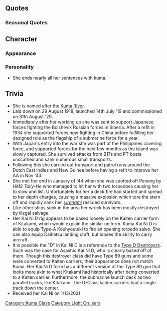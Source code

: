 {{ShipPageHeader}}

==Quotes==
{{ShipQuotes
|Introduction = クマー。よろしくだクマ。
|Introduction/En = Kumaa. Nice to meet you, kuma.
|Introduction/Note = (ends nearly every sentence with kuma, kuma.)

|Library = 球磨型軽巡洋艦の1番艦、球磨だクマ。佐世保生まれだクマ。ちょっと古いところもあるけど、頑張るクマー。
|Library/En = First ship of the Kuma-class light cruisers, Kuma kuma. Born in Sasebo kuma. I got some old parts, but I'll try my best, kumaa.

|Secretary 1 = クマ？
|Secretary 1/En = Kuma?

|Secretary 2 = 呼んだクマ？
|Secretary 2/En = You called me, kuma?

|Secretary 3 = なでなでしないで欲しいクマー、ぬいぐるみじゃないクマー
|Secretary 3/En = Don't pat me, kuma. I'm not a teddy bear, kuma~
|Secretary 3/Note = Her name and her catchphrases "Kuma" (球磨 & クマ) have same homophone word from kuma "くま" is meaning ”Bear”

|Idle/Kai = クー…マー…べ、別に退屈してないクマ。充実してるクマ！
|Idle/Kai/En = Ku~…ma~… it, it's not like I'm bored, Kuma. I'm enjoying this fully, Kuma!

|Secretary Married = てーとく、お疲れだクマー。たまにはゆっくり休むといいクマー。
|Secretary Married/En = Admiral, thanks for you hard work kuma.  Taking a break from time-to-time is good, kuma.

|Wedding = ふっふっふ～、提督が釣れたクマー。もう離さないクマー。クマクマー！
|Wedding/En = Fufufu~ I've caught the Admiral, kuma.  I'm not gonna let you go, kuma. Kumakuma~!
|Wedding/Note = (lit. caught as in fishing)

|Looking At Scores = お手紙が届いてるクマ
|Looking At Scores/En = A letter has arrived, kuma.

|Joining A Fleet = クマ！出撃するクマ！
|Joining A Fleet/En = Kuma! Setting off, kuma!

|Equipment 1 = ふっふっふっ～、強くなったクマ
|Equipment 1/En = Fufufu～. I'm getting stronger, kuma.

|Equipment 2 = ﾌﾌﾌｰﾝ、良い感じだクマぁ
|Equipment 2/En = Fufufu-n, Feeling good, Kuma.

|Equipment 3 = ク↘マ↗
|Equipment 3/En = Ku↘ma↗!

|Supply/Same = Equipment 1

|Supply/Kai = 助かるクマー！
|Supply/Kai/En = This really relieves me, kuma!

|Docking Minor = ゆとりの行動をするクマ。
|Docking Minor/En = Putting myself in reserve kuma.

|Docking Major = もう少しで死ぬところだったクマー！
|Docking Major/En = I almost thought I was going to die there, kuma~!

|Docking Complete = 修理が終了したクマー。
|Docking Complete/En = The repair is complete, kuma.

|Construction = 新造艦ができたクマー
|Construction/En = A new ship has been made, kuma~.

|Returning From Sortie = 作戦終了、報告見るクマ？
|Returning From Sortie/En = Mission complete. Do you want to see the report, kuma?

|Starting A Sortie = クマを選ぶとはいい選択クマ
|Starting A Sortie/En = Choosing Kuma is a good choice, kuma.

|Battle Start = なめるなクマー
|Battle Start/En = Don't underestimate me, kuma!

|Attack = 左舷に敵艦だクマ
|Attack/En = Enemy to port, kuma!

|Night Battle = 追撃戦にうつるクマ
|Night Battle/En = Moving to pursue, kuma!

|Night Attack = 魚雷発射クマー
|Night Attack/En = Launching torpedoes, kuma!

|MVP = 意外に優秀なクマちゃんってよく言われるクマ
|MVP/En = I'm often told that I am an unexpectedly excellent Kuma-chan, kuma.
|MVP/Note = "クマちゃん" is also an affectionate way of saying "teddy bear" in Japanese.

|Minor Damage 1 = おぉー！
|Minor Damage 1/En = Uoh!

|Minor Damage 2 = 被弾クマ！
|Minor Damage 2/En = I'm hit, Kuma!

|Major Damage = クマをこんな姿にするなんて･･･屈辱だクマ･･･
|Major Damage/En = For Kuma to be damaged to this point... what a disgrace, kuma...

|Sunk = このクマをもってしても、ここまでクマ…
|Sunk/En = Kuma did what she could, but... this is the end kuma....
}}

===Seasonal Quotes===
{{Shipquoteseasonal
|RainySeason2015 = 梅雨は苦手だクマ。ク～マ～…ク～マ～…ああ！雨は苦手だクマ。ク～マ～…
|RainySeason2015_EN = I hate Tsuyu kuma. Kuuuumaaaa… kuuuumaaaa… Aah! I hate the rain　kuma. Kuuumaaa...
|RainySeason2015_Clip = {{Audio|file=Kuma_Rainy_Season_2015.ogg}}
|RainySeason2015_Note = Tsuyu is the rainy season in East Asia. Typically between spring and summer.

|MidSummer2015 = 夏だぁ。泳ぎに行くクマー。球磨の川泳ぎのテクニックを見るクマ。シャケ（鮭）も捕るクマー。あっ、冗談だクマよ。
|MidSummer2015_EN = It's summer! I'm going swimming, kuma~. Watch Kuma's river swimming technique kuma. I'll catch salmon too, kuma~. Ah... that was a joke, kuma.
|MidSummer2015_Clip = {{Audio|file=Kuma_Mid-Summer_2015_Secretary_1.ogg}}
|MidSummer2015_Note = Kuma makes a joke about how bears hunt for fish in rivers.

|Fall2015 = ク～マ～、クマクマ～♪
|Fall2015_EN = Ku~ma~, KumaKuma～♪
|Fall2015_Clip = {{Audio|file=Kuma_Autumn_2015.ogg}}
|Fall2015_Note = ''Why need translation anyway?''

|EndofYear2015 = 大掃除だクマ。球磨も頑張るクマ。でももう飽きたクマ。逃げるクマ。
|EndofYear2015_EN = It's cleaning time kuma. Kuma will also do her best, kuma. But I'm already tired of it kuma. Gonna run, kuma.
|EndofYear2015_Clip = {{Audio|file=Kuma_End_of_Year_2015.ogg}}
|EndofYear2015_Note = 

|NewYear2016 = 明けたクマ。おめでとクマ。今年も頑張るクマ。ク↘マ↗！
|NewYear2016_EN = Happy New Year kuma. May it be well, kuma. I'll do my best this year too kuma! Ku↘ma↗!
|NewYear2016_Clip = {{Audio|file=Kuma_New_Year_2016.ogg}}
|NewYear2016_Note = 

|Valentine2016 = てーとく、これあげるクマ。大丈夫クマ、中身はチョコだクマ。安心して食べると良いクマ
|Valentine2016_EN = Admiral, have this, kuma. It's alright, kuma. The content is a chocolate, kuma. Make sure to eat it peacefully, kuma.
|Valentine2016_Clip = {{Audio|file=Kuma_Valentine_2016.ogg}}
|Valentine2016_Note = 

|ThirdAnniversary2016 = まさかの三周年だクマ。球磨も驚きだクマ。でもおめでたいクマ。クマァ～！	
|ThirdAnniversary2016_EN = It's the unexpected third anniversary, kuma. I'm surprised too, kuma. Still congratulations, kuma! Ku↘ma↗!
|ThirdAnniversary2016_Clip = {{Audio|file=Kuma_Third_Anniversary.ogg}}
|ThirdAnniversary2016_Note = 

|RainySeason2016 = 梅雨は苦手だクマ。ク～マ～…ク～マ～…ああ！雨は苦手だクマ。ク～マ～…
|RainySeason2016_EN = I hate the rainy season kuma. Kuuuumaaaa… kuuuumaaaa… Aah! I hate the rain kuma. Kuuumaaa..
|RainySeason2016_Clip = {{Audio|file=Kuma_Rainy_Season_2015.ogg}}
|RainySeason2016_Note = ''From [[Seasonal/Rainy Season 2015|Rainy Season 2015]]''
}}

==Character==
===Appearance===
<!--* The rig from her first two forms seems representative of her historical armament, including a 14cm 3rd Year Type main gun and double torpedo launchers around her ankles.-->

===Personality===
* She ends nearly all her sentences with kuma.

==Trivia==
* She is named after the [https://en.wikipedia.org/wiki/Kuma_River_(Japan) Kuma River].
*Laid down on 29 August 1918, launched 14th July '19 and commissioned on 31th August '20.
*Immediately after her working up she was sent	to support Japanese forces fighting the Bolshevik Russian forces in	Siberia. After a refit in 1934 she supported forces now fighting in	China before fulfilling her designed role as the flagship of a submarine force for a year.
*With Japan's entry into the war she was part of the Philippines covering force, and supported forces for the next few months as the island was slowly captured. She survived attacks	from B17s and PT boats unscathed and sank numerous small transports.
*Following this she carried out transport and	patrol runs around the Dutch East Indies and New Guinea before	having a refit to improve her AA in Nov '43.
*She met her end in January of '44 when she	was spotted off Penang by ''HMS Tally-Ho'' who managed to hit her with two torpedoes causing her to slow and list. Unfortunately for her a deck fire had started and spread to her depth charges, causing a massive explosion which tore the stern off and rapidly sank her. ''[[Uranami]]'' rescued survivors.
*Like other ships sunk in the area her wreck has been mostly destroyed by illegal salvage.
*Her Kai Ni D rig appears to be based loosely on the Kaiten carrier form of Kitakami, which would explain the similar uniform. Kuma Kai Ni D is able to equip Type-A Kouhyouteki to fire an opening torpedo salvo. She can also equip Daihatsu landing craft, but looses the ability to carry aircraft.
*It is possible the "D" in Kai Ni D is a reference to the [https://en.wikipedia.org/wiki/Matsu-class_destroyer Type D Destroyers]. Such was the case for Asashio Kai Ni D, who is clearly based off of them. Though this destroyer class did have Type 89 guns and some were converted to Kaiten carriers, their appearance does not match Kuma. Her Kai Ni D form has a different version of the Type 89 gun that looks more akin to what Kitakami had historically after being converted to a Kaiten carrier. Furthermore, the submarine launch deck as two parallel tracks, like Kitakami. The D-Class kaiten carriers had a single track down the center.
*Received her Kai Ni on 1/13/2021

{{ShipPageFooter}}
[[Category:Kuma Class]]
[[Category:Light Cruisers]]